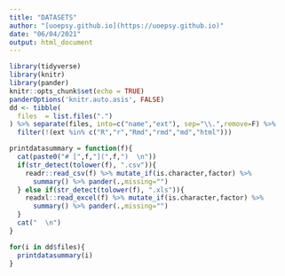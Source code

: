 ```yaml
---
title: "DATASETS"
author: "[uoepsy.github.io](https://uoepsy.github.io)"
date: "06/04/2021"
output: html_document
---
```


```r
library(tidyverse)
library(knitr)
library(pander)
knitr::opts_chunk$set(echo = TRUE)
panderOptions('knitr.auto.asis', FALSE)
dd <- tibble(
  files  = list.files(".")
) %>% separate(files, into=c("name","ext"), sep="\\.",remove=F) %>%
  filter(!(ext %in% c("R","r","Rmd","rmd","md","html")))

printdatasummary = function(f){
  cat(paste0("# [",f,"](",f,")  \n"))
  if(str_detect(tolower(f), ".csv")){
    readr::read_csv(f) %>% mutate_if(is.character,factor) %>%
      summary() %>% pander(.,missing="")
  } else if(str_detect(tolower(f), ".xls")){
    readxl::read_excel(f) %>% mutate_if(is.character,factor) %>%
      summary() %>% pander(.,missing="")
  }
  cat("  \n")
}

```

```r
for(i in dd$files){
  printdatasummary(i)
}
```

